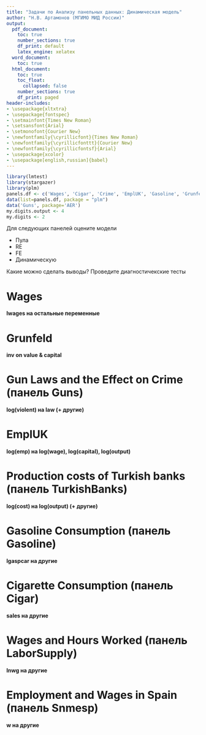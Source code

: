 ```yaml
---
title: "Задачи по Анализу панельных данных: Динамическая модель"
author: "Н.В. Артамонов (МГИМО МИД России)"
output:
  pdf_document:
    toc: true
    number_sections: true
    df_print: default
    latex_engine: xelatex
  word_document:
    toc: true
  html_document:
    toc: true
    toc_float:
      collapsed: false
    number_sections: true
    df_print: paged
header-includes:
- \usepackage{xltxtra}
- \usepackage{fontspec}
- \setmainfont{Times New Roman}
- \setsansfont{Arial}
- \setmonofont{Courier New}
- \newfontfamily{\cyrillicfont}{Times New Roman}
- \newfontfamily{\cyrillicfonttt}{Courier New}
- \newfontfamily{\cyrillicfontsf}{Arial}
- \usepackage{xcolor}
- \usepackage[english,russian]{babel}
---
```


```r
library(lmtest)
library(stargazer)
library(plm)
panels.df <- c('Wages', 'Cigar', 'Crime', 'EmplUK', 'Gasoline', 'Grunfeld', 'Hedonic', 'LaborSupply', 'Males', 'Parity', 'Produc', 'RiceFarms') 
data(list=panels.df, package = "plm")
data('Guns', package='AER')
my.digits.output <- 4
my.digits <- 2
```

Для следующих панелей оцените модели

- Пула
- RE
- FE
- Динамическую

Какие можно сделать выводы? Проведите диагностичекские тесты

# Wages

**lwages на остальные переменные**

# Grunfeld

**inv on value & capital**

# Gun Laws and the Effect on Crime (панель Guns)

**log(violent) на law (+ другие)**

# EmplUK

**log(emp) на log(wage), log(capital), log(output) **

# Production costs of Turkish banks (панель TurkishBanks)

**log(cost) на log(output) (+ другие) **

# Gasoline Consumption (панель Gasoline)

**lgaspcar на другие**

# Cigarette Consumption (панель Cigar)

**sales на другие**

# Wages and Hours Worked (панель LaborSupply)

**lnwg на другие**

# Employment and Wages in Spain (панель Snmesp)

**w на другие**